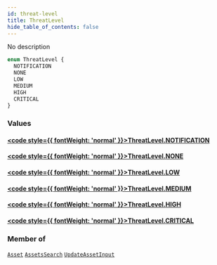 ```yaml
---
id: threat-level
title: ThreatLevel
hide_table_of_contents: false
---
```








No description

```graphql
enum ThreatLevel {
  NOTIFICATION
  NONE
  LOW
  MEDIUM
  HIGH
  CRITICAL
}
```


### Values

#### [<code style={{ fontWeight: 'normal' }}>ThreatLevel.<b>NOTIFICATION</b></code>](#) 
> 
> 

#### [<code style={{ fontWeight: 'normal' }}>ThreatLevel.<b>NONE</b></code>](#) 
> 
> 

#### [<code style={{ fontWeight: 'normal' }}>ThreatLevel.<b>LOW</b></code>](#) 
> 
> 

#### [<code style={{ fontWeight: 'normal' }}>ThreatLevel.<b>MEDIUM</b></code>](#) 
> 
> 

#### [<code style={{ fontWeight: 'normal' }}>ThreatLevel.<b>HIGH</b></code>](#) 
> 
> 

#### [<code style={{ fontWeight: 'normal' }}>ThreatLevel.<b>CRITICAL</b></code>](#) 
> 
> 



### Member of

[`Asset`](/api/graphql/documentation/objects/asset)  <Badge class="secondary" text="object"/><Bullet />[`AssetsSearch`](/api/graphql/documentation/inputs/assets-search)  <Badge class="secondary" text="input"/><Bullet />[`UpdateAssetInput`](/api/graphql/documentation/inputs/update-asset-input)  <Badge class="secondary" text="input"/>



